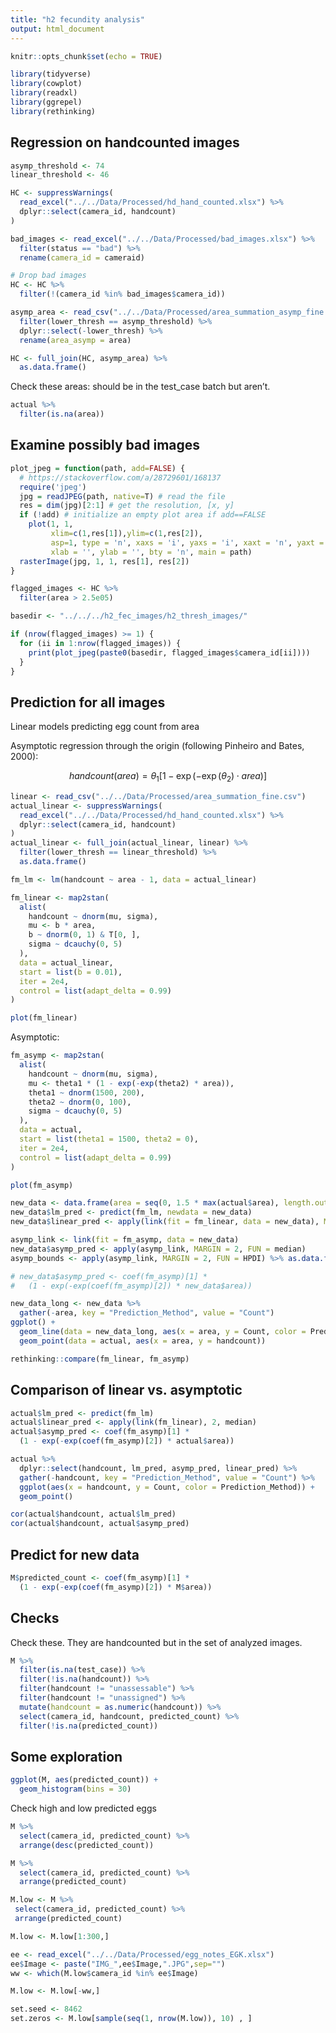```yaml
---
title: "h2 fecundity analysis"
output: html_document
---
```


```r
knitr::opts_chunk$set(echo = TRUE)

library(tidyverse)
library(cowplot)
library(readxl)
library(ggrepel)
library(rethinking)
```

## Regression on handcounted images

```r
asymp_threshold <- 74
linear_threshold <- 46

HC <- suppressWarnings(
  read_excel("../../Data/Processed/hd_hand_counted.xlsx") %>% 
  dplyr::select(camera_id, handcount)
)

bad_images <- read_excel("../../Data/Processed/bad_images.xlsx") %>% 
  filter(status == "bad") %>% 
  rename(camera_id = cameraid)

# Drop bad images
HC <- HC %>%
  filter(!(camera_id %in% bad_images$camera_id))

asymp_area <- read_csv("../../Data/Processed/area_summation_asymp_fine.csv") %>% 
  filter(lower_thresh == asymp_threshold) %>% 
  dplyr::select(-lower_thresh) %>% 
  rename(area_asymp = area)

HC <- full_join(HC, asymp_area) %>% 
  as.data.frame()
```

Check these areas: should be in the test_case batch but aren't.

```r
actual %>% 
  filter(is.na(area))
```

## Examine possibly bad images

```r
plot_jpeg = function(path, add=FALSE) {
  # https://stackoverflow.com/a/28729601/168137
  require('jpeg')
  jpg = readJPEG(path, native=T) # read the file
  res = dim(jpg)[2:1] # get the resolution, [x, y]
  if (!add) # initialize an empty plot area if add==FALSE
    plot(1, 1,
         xlim=c(1,res[1]),ylim=c(1,res[2]),
         asp=1, type = 'n', xaxs = 'i', yaxs = 'i', xaxt = 'n', yaxt = 'n',
         xlab = '', ylab = '', bty = 'n', main = path)
  rasterImage(jpg, 1, 1, res[1], res[2])
}

flagged_images <- HC %>% 
  filter(area > 2.5e05)

basedir <- "../../../h2_fec_images/h2_thresh_images/"

if (nrow(flagged_images) >= 1) {
  for (ii in 1:nrow(flagged_images)) {
    print(plot_jpeg(paste0(basedir, flagged_images$camera_id[ii])))
  }
}
```

## Prediction for all images

Linear models predicting egg count from area

Asymptotic regression through the origin (following Pinheiro and Bates, 2000):

$$handcount(area) = \theta_1\left[1 - \exp(-\exp(\theta_2) \cdot area)\right]$$

```r
linear <- read_csv("../../Data/Processed/area_summation_fine.csv")
actual_linear <- suppressWarnings(
  read_excel("../../Data/Processed/hd_hand_counted.xlsx") %>% 
  dplyr::select(camera_id, handcount)
)
actual_linear <- full_join(actual_linear, linear) %>% 
  filter(lower_thresh == linear_threshold) %>% 
  as.data.frame()

fm_lm <- lm(handcount ~ area - 1, data = actual_linear)

fm_linear <- map2stan(
  alist(
    handcount ~ dnorm(mu, sigma),
    mu <- b * area,
    b ~ dnorm(0, 1) & T[0, ],
    sigma ~ dcauchy(0, 5)
  ),
  data = actual_linear,
  start = list(b = 0.01),
  iter = 2e4,
  control = list(adapt_delta = 0.99)
)
```

```r
plot(fm_linear)
```

Asymptotic:

```r
fm_asymp <- map2stan(
  alist(
    handcount ~ dnorm(mu, sigma),
    mu <- theta1 * (1 - exp(-exp(theta2) * area)),
    theta1 ~ dnorm(1500, 200),
    theta2 ~ dnorm(0, 100),
    sigma ~ dcauchy(0, 5)
  ),
  data = actual,
  start = list(theta1 = 1500, theta2 = 0),
  iter = 2e4,
  control = list(adapt_delta = 0.99)
)
```

```r
plot(fm_asymp)
```

```r
new_data <- data.frame(area = seq(0, 1.5 * max(actual$area), length.out = 200))
new_data$lm_pred <- predict(fm_lm, newdata = new_data)
new_data$linear_pred <- apply(link(fit = fm_linear, data = new_data), MARGIN = 2, FUN = median)

asymp_link <- link(fit = fm_asymp, data = new_data)
new_data$asymp_pred <- apply(asymp_link, MARGIN = 2, FUN = median)
asymp_bounds <- apply(asymp_link, MARGIN = 2, FUN = HPDI) %>% as.data.frame()

# new_data$asymp_pred <- coef(fm_asymp)[1] * 
#   (1 - exp(-exp(coef(fm_asymp)[2]) * new_data$area))

new_data_long <- new_data %>% 
  gather(-area, key = "Prediction_Method", value = "Count")
ggplot() +
  geom_line(data = new_data_long, aes(x = area, y = Count, color = Prediction_Method)) +
  geom_point(data = actual, aes(x = area, y = handcount))
```

```r
rethinking::compare(fm_linear, fm_asymp)
```

## Comparison of linear vs. asymptotic

```r
actual$lm_pred <- predict(fm_lm)
actual$linear_pred <- apply(link(fm_linear), 2, median)
actual$asymp_pred <- coef(fm_asymp)[1] * 
  (1 - exp(-exp(coef(fm_asymp)[2]) * actual$area))

actual %>%
  dplyr::select(handcount, lm_pred, asymp_pred, linear_pred) %>% 
  gather(-handcount, key = "Prediction_Method", value = "Count") %>% 
  ggplot(aes(x = handcount, y = Count, color = Prediction_Method)) +
  geom_point()

cor(actual$handcount, actual$lm_pred)
cor(actual$handcount, actual$asymp_pred)
```

## Predict for new data

```r
M$predicted_count <- coef(fm_asymp)[1] * 
  (1 - exp(-exp(coef(fm_asymp)[2]) * M$area))
```

## Checks

Check these. They are handcounted but in the set of analyzed images.

```r
M %>% 
  filter(is.na(test_case)) %>% 
  filter(!is.na(handcount)) %>% 
  filter(handcount != "unassessable") %>% 
  filter(handcount != "unassigned") %>% 
  mutate(handcount = as.numeric(handcount)) %>% 
  select(camera_id, handcount, predicted_count) %>% 
  filter(!is.na(predicted_count))
```

## Some exploration

```r
ggplot(M, aes(predicted_count)) +
  geom_histogram(bins = 30)
```

Check high and low predicted eggs

```r
M %>% 
  select(camera_id, predicted_count) %>% 
  arrange(desc(predicted_count))
```

```r
M %>% 
  select(camera_id, predicted_count) %>% 
  arrange(predicted_count)

M.low <- M %>% 
 select(camera_id, predicted_count) %>% 
 arrange(predicted_count)

M.low <- M.low[1:300,]

ee <- read_excel("../../Data/Processed/egg_notes_EGK.xlsx")
ee$Image <- paste("IMG_",ee$Image,".JPG",sep="")
ww <- which(M.low$camera_id %in% ee$Image)

M.low <- M.low[-ww,]

set.seed <- 8462
set.zeros <- M.low[sample(seq(1, nrow(M.low)), 10) , ]
```
